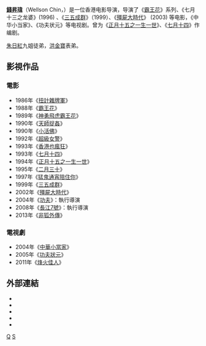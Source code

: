 {{藝人
| 姓名     = 錢昇瑋
| 類型     = 導演
| 圖片     = 
| 圖片簡介 = 
| 原名     = 
| 羅馬拼音 = Chin Sing-Wai
| 英文名   = Wellson Chin
| 暱稱     = 
| 其他藝名 = 
| 國籍     = {{CHN-HKG}}
| 民族     = 
| 籍貫     = 
| 出生日期 = {{birth_date_and_age|1957|10|14}}
| 出生地點 = {{HKG-1945}}
| 逝世日期 = 
| 逝世地點 = 
| 職業     = [[導演|導演]]、[[監製|監製]]、[[編劇|編劇]]
| 語言     = 粵語
| 教育程度 = 
| 宗教信仰 = 
| 配偶     = 
| 出道作   = 
| 出道日期 = 
| 代表作   = 
| 活躍年代 = 
| 網站 = 
| 獎項 = 
| IMDb = 0157799
| 電影 = 
}}

'''[[錢昇瑋|錢昇瑋]]'''（Wellson Chin，{{bd|1957年|10月14日}}）是一位香港电影导演，导演了《[[霸王花_(电影)|霸王花]]》系列、《七月十三之龙婆》(1996) 、《[[三五成群|三五成群]]》（1999）、《[[殭屍大時代|殭屍大時代]]》 (2003) 等电影，《中华小当家》、《功夫状元》等电视剧。曾为《[[正月十五之一生一世|正月十五之一生一世]]》、《[[七月十四_(電影)|七月十四]]》作编剧。

[[朱日紅|朱日紅]]九姐徒弟，[[洪金寶|洪金寶]]表弟。

== 影視作品 ==
=== 電影 ===
* 1986年《[[扭計雜牌軍|扭計雜牌軍]]》
* 1988年《[[霸王花_(電影)|霸王花]]》
* 1989年《[[神勇飛虎霸王花|神勇飛虎霸王花]]》
* 1990年《[[天師捉姦|天師捉姦]]》
* 1990年《[[靈界風雲|小活佛]]》
* 1992年《[[超級女警|超級女警]]》
* 1993年《[[香港也瘋狂|香港也瘋狂]]》
* 1993年《[[七月十四_(電影)|七月十四]]》
* 1994年《[[正月十五之一生一世|正月十五之一生一世]]》
* 1995年《[[二月三十|二月三十]]》
* 1997年《[[猛鬼通宵陪住你|猛鬼通宵陪住你]]》
* 1999年《[[三五成群|三五成群]]》
* 2002年《[[殭屍大時代|殭屍大時代]]》
* 2004年《[[功夫_(电影)|功夫]]》：執行導演
* 2008年《[[長江7號|長江7號]]》：執行導演
* 2013年《[[非狐外傳|非狐外傳]]》

=== 電視劇 ===
* 2004年《[[中華小當家|中華小當家]]》
* 2005年《[[功夫狀元|功夫狀元]]》
* 2011年《[[烽火佳人|烽火佳人]]》

== 外部連結 ==
* {{imdb name|0157799}}{{en}}
* {{Amg name|335193}}
* {{hkmdb name|6196}}
* {{douban people}}
* {{Mtime people|893223}}

[[Category:香港电影导演|Q]]
[[Category:錢姓|S]]